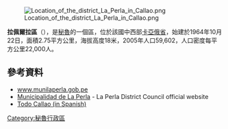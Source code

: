 [[Image:Location_of_the_district_La_Perla_in_Callao.png|right]]

'''拉佩爾拉區'''（{{lang-es|Distrito de La Perla}}），是[[秘魯|秘魯]]的一個區，位於該國中西部[[卡亞俄省|卡亞俄省]]，始建於1964年10月22日，面積2.75平方公里，海拔高度18米，2005年人口59,602，人口密度每平方公里22,000人。

==參考資料==
* [http://www.munilaperla.gob.pe www.munilaperla.gob.pe] {{Wayback|url=http://www.munilaperla.gob.pe/ |date=20210124082843 }}
* [http://www.munilaperla.gob.pe Municipalidad de La Perla] {{Wayback|url=http://www.munilaperla.gob.pe/ |date=20210124082843 }} - La Perla District Council official website
* [https://web.archive.org/web/20060417192938/http://www.gmcweb.net/todocallao/index.htm Todo Callao (in Spanish)]

{{coord|12.0660|S|77.1081|W|source:wikidata-and-enwiki-cat-tree_region:PE|display=title}}

{{Peru-geo-stub}}
[[Category:秘魯行政區|Category:秘魯行政區]]